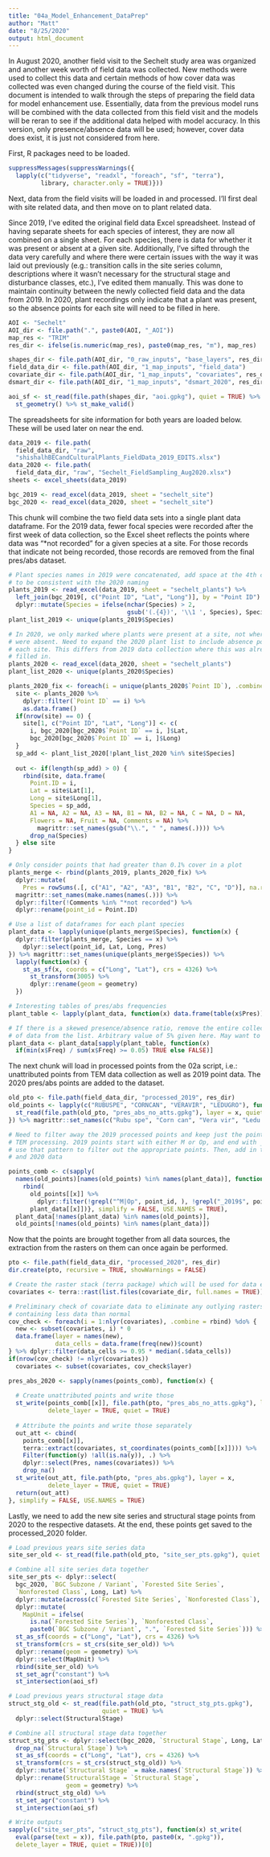 ```yaml
---
title: "04a_Model_Enhancement_DataPrep"
author: "Matt"
date: "8/25/2020"
output: html_document
---
```


In August 2020, another field visit to the Sechelt study area was organized and another week worth of field data was collected. New methods were used to collect this data and certain methods of how cover data was collected was even changed during the course of the field visit. This document is intended to walk through the steps of preparing the field data for model enhancement use. Essentially, data from the previous model runs will be combined with the data collected from this field visit and the models will be reran to see if the additional data helped with model accuracy. In this version, only presence/absence data will be used; however, cover data does exist, it is just not considered from here.

First, R packages need to be loaded. 

```r

suppressMessages(suppressWarnings({
  lapply(c("tidyverse", "readxl", "foreach", "sf", "terra"), 
         library, character.only = TRUE)}))

```

Next, data from the field visits will be loaded in and processed. I'll first deal with site related data, and then move on to plant related data.

Since 2019, I've edited the original field data Excel spreadsheet. Instead of having separate sheets for each species of interest, they are now all combined on a single sheet. For each species, there is data for whether it was present or absent at a given site. Additionally, I've sifted through the data very carefully and where there were certain issues with the way it was laid out previously (e.g.: transition calls in the site series column, descriptions where it wasn't necessary for the structural stage and disturbance classes, etc.), I've edited them manually. This was done to maintain continuity between the newly collected field data and the data from 2019. In 2020, plant recordings only indicate that a plant was present, so the absence points for each site will need to be filled in here.

```r

AOI <- "Sechelt"
AOI_dir <- file.path(".", paste0(AOI, "_AOI"))
map_res <- "TRIM"
res_dir <- ifelse(is.numeric(map_res), paste0(map_res, "m"), map_res)

shapes_dir <- file.path(AOI_dir, "0_raw_inputs", "base_layers", res_dir)
field_data_dir <- file.path(AOI_dir, "1_map_inputs", "field_data")
covariate_dir <- file.path(AOI_dir, "1_map_inputs", "covariates", res_dir)
dsmart_dir <- file.path(AOI_dir, "1_map_inputs", "dsmart_2020", res_dir)

aoi_sf <- st_read(file.path(shapes_dir, "aoi.gpkg"), quiet = TRUE) %>% 
  st_geometry() %>% st_make_valid()

```

The spreadsheets for site information for both years are loaded below. These will be used later on near the end.

```r

data_2019 <- file.path(
  field_data_dir, "raw", 
  "shishalhBECandCulturalPlants_FieldData_2019_EDITS.xlsx")
data_2020 <- file.path(
  field_data_dir, "raw", "Sechelt_FieldSampling_Aug2020.xlsx")
sheets <- excel_sheets(data_2019)

bgc_2019 <- read_excel(data_2019, sheet = "sechelt_site")
bgc_2020 <- read_excel(data_2020, sheet = "sechelt_site")

```

This chunk will combine the two field data sets into a single plant data dataframe. For the 2019 data, fewer focal species were recorded after the first week of data collection, so the Excel sheet reflects the points where data was "*not recorded" for a given species at a site. For those records that indicate not being recorded, those records are removed from the final pres/abs dataset.

```r

# Plant species names in 2019 were concatenated, add space at the 4th character
# to be consistent with the 2020 naming
plants_2019 <- read_excel(data_2019, sheet = "sechelt_plants") %>% 
  left_join(bgc_2019[, c("Point ID", "Lat", "Long")], by = "Point ID") %>% 
  dplyr::mutate(Species = ifelse(nchar(Species) > 2, 
                                 gsub('(.{4})', '\\1 ', Species), Species))
plant_list_2019 <- unique(plants_2019$Species)

# In 2020, we only marked where plants were present at a site, not where they
# were absent. Need to expand the 2020 plant list to include absence points at
# each site. This differs from 2019 data collection where this was already
# filled in.
plants_2020 <- read_excel(data_2020, sheet = "sechelt_plants")
plant_list_2020 <- unique(plants_2020$Species)

plants_2020_fix <- foreach(i = unique(plants_2020$`Point ID`), .combine = rbind) %do% {
  site <- plants_2020 %>% 
    dplyr::filter(`Point ID` == i) %>% 
    as.data.frame()
  if(nrow(site) == 0) {
    site[1, c("Point ID", "Lat", "Long")] <- c(
      i, bgc_2020[bgc_2020$`Point ID` == i, ]$Lat,
      bgc_2020[bgc_2020$`Point ID` == i, ]$Long)
  }
  sp_add <- plant_list_2020[!plant_list_2020 %in% site$Species]
  
  out <- if(length(sp_add) > 0) {
    rbind(site, data.frame(
      Point.ID = i, 
      Lat = site$Lat[1], 
      Long = site$Long[1], 
      Species = sp_add, 
      A1 = NA, A2 = NA, A3 = NA, B1 = NA, B2 = NA, C = NA, D = NA, 
      Flowers = NA, Fruit = NA, Comments = NA) %>% 
        magrittr::set_names(gsub("\\.", " ", names(.)))) %>% 
      drop_na(Species)
  } else site
}

# Only consider points that had greater than 0.1% cover in a plot
plants_merge <- rbind(plants_2019, plants_2020_fix) %>% 
  dplyr::mutate(
    Pres = rowSums(.[, c("A1", "A2", "A3", "B1", "B2", "C", "D")], na.rm = TRUE) > 0.1) %>% 
  magrittr::set_names(make.names(names(.))) %>% 
  dplyr::filter(!Comments %in% "*not recorded") %>% 
  dplyr::rename(point_id = Point.ID)

# Use a list of dataframes for each plant species
plant_data <- lapply(unique(plants_merge$Species), function(x) {
  dplyr::filter(plants_merge, Species == x) %>% 
    dplyr::select(point_id, Lat, Long, Pres)
}) %>% magrittr::set_names(unique(plants_merge$Species)) %>% 
  lapply(function(x) {
    st_as_sf(x, coords = c("Long", "Lat"), crs = 4326) %>% 
      st_transform(3005) %>% 
      dplyr::rename(geom = geometry)
  })

# Interesting tables of pres/abs frequencies
plant_table <- lapply(plant_data, function(x) data.frame(table(x$Pres)))

# If there is a skewed presence/absence ratio, remove the entire collection
# of data from the list. Arbitrary value of 5% given here. May want to remove this...
plant_data <- plant_data[sapply(plant_table, function(x) 
  if(min(x$Freq) / sum(x$Freq) >= 0.05) TRUE else FALSE)]

```

The next chunk will load in processed points from the 02a script, i.e.: unattributed points from TEM data collection as well as 2019 point data. The 2020 pres/abs points are added to the dataset.

```r

old_pto <- file.path(field_data_dir, "processed_2019", res_dir)
old_points <- lapply(c("RUBUSPE", "CORNCAN", "VERAVIR", "LEDUGRO"), function(x) {
  st_read(file.path(old_pto, "pres_abs_no_atts.gpkg"), layer = x, quiet = TRUE)
}) %>% magrittr::set_names(c("Rubu spe", "Corn can", "Vera vir", "Ledu gro"))

# Need to filter away the 2019 processed points and keep just the points from 
# TEM processing. 2019 points start with either M or Op, and end with _2019, so
# use that pattern to filter out the appropriate points. Then, add in the 2019
# and 2020 data

points_comb <- c(sapply(
  names(old_points)[names(old_points) %in% names(plant_data)], function(x) {
    rbind(
      old_points[[x]] %>% 
        dplyr::filter(!grepl("^M|Op", point_id, ), !grepl("_2019$", point_id)), 
      plant_data[[x]])}, simplify = FALSE, USE.NAMES = TRUE), 
  plant_data[!names(plant_data) %in% names(old_points)], 
  old_points[!names(old_points) %in% names(plant_data)])

```

Now that the points are brought together from all data sources, the extraction from the rasters on them can once again be performed.

```r

pto <- file.path(field_data_dir, "processed_2020", res_dir)
dir.create(pto, recursive = TRUE, showWarnings = FALSE)

# Create the raster stack (terra package) which will be used for data extraction
covariates <- terra::rast(list.files(covariate_dir, full.names = TRUE))

# Preliminary check of covariate data to eliminate any outlying rasters
# containing less data than normal
cov_check <- foreach(i = 1:nlyr(covariates), .combine = rbind) %do% {
  new <- subset(covariates, i) * 0
  data.frame(layer = names(new), 
             data_cells = data.frame(freq(new))$count)
} %>% dplyr::filter(data_cells >= 0.95 * median(.$data_cells))
if(nrow(cov_check) != nlyr(covariates)) 
  covariates <- subset(covariates, cov_check$layer)

pres_abs_2020 <- sapply(names(points_comb), function(x) {
  
  # Create unattributed points and write those
  st_write(points_comb[[x]], file.path(pto, "pres_abs_no_atts.gpkg"), layer = x, 
           delete_layer = TRUE, quiet = TRUE)
  
  # Attribute the points and write those separately
  out_att <- cbind(
    points_comb[[x]], 
    terra::extract(covariates, st_coordinates(points_comb[[x]]))) %>% 
    Filter(function(y) !all(is.na(y)), .) %>% 
    dplyr::select(Pres, names(covariates)) %>% 
    drop_na()
  st_write(out_att, file.path(pto, "pres_abs.gpkg"), layer = x, 
           delete_layer = TRUE, quiet = TRUE)
  return(out_att)
}, simplify = FALSE, USE.NAMES = TRUE)

```

Lastly, we need to add the new site series and structural stage points from 2020 to the respective datasets. At the end, these points get saved to the processed_2020 folder.

```r

# Load previous years site series data
site_ser_old <- st_read(file.path(old_pto, "site_ser_pts.gpkg"), quiet = TRUE)

# Combine all site series data together
site_ser_pts <- dplyr::select(
  bgc_2020, `BGC Subzone / Variant`, `Forested Site Series`,
  `Nonforested Class`, Long, Lat) %>% 
  dplyr::mutate(across(c(`Forested Site Series`, `Nonforested Class`), toupper)) %>% 
  dplyr::mutate(
    MapUnit = ifelse(
      is.na(`Forested Site Series`), `Nonforested Class`, 
      paste0(`BGC Subzone / Variant`, ".", `Forested Site Series`))) %>% 
  st_as_sf(coords = c("Long", "Lat"), crs = 4326) %>% 
  st_transform(crs = st_crs(site_ser_old)) %>% 
  dplyr::rename(geom = geometry) %>% 
  dplyr::select(MapUnit) %>% 
  rbind(site_ser_old) %>% 
  st_set_agr("constant") %>% 
  st_intersection(aoi_sf)

# Load previous years structural stage data
struct_stg_old <- st_read(file.path(old_pto, "struct_stg_pts.gpkg"), 
                          quiet = TRUE) %>% 
  dplyr::select(StructuralStage)

# Combine all structural stage data together
struct_stg_pts <- dplyr::select(bgc_2020, `Structural Stage`, Long, Lat) %>% 
  drop_na(`Structural Stage`) %>% 
  st_as_sf(coords = c("Long", "Lat"), crs = 4326) %>% 
  st_transform(crs = st_crs(struct_stg_old)) %>% 
  dplyr::mutate(`Structural Stage` = make.names(`Structural Stage`)) %>% 
  dplyr::rename(StructuralStage = `Structural Stage`, 
                geom = geometry) %>% 
  rbind(struct_stg_old) %>% 
  st_set_agr("constant") %>% 
  st_intersection(aoi_sf)

# Write outputs
sapply(c("site_ser_pts", "struct_stg_pts"), function(x) st_write(
  eval(parse(text = x)), file.path(pto, paste0(x, ".gpkg")), 
  delete_layer = TRUE, quiet = TRUE))[0]

```
